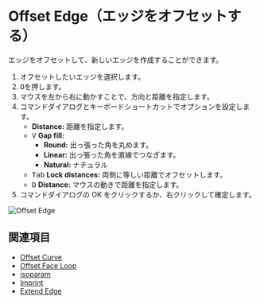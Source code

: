 
# Offset Edge（エッジをオフセットする）

<Reference shortcut="O" command="Offset Edge" button="" />

エッジをオフセットして、新しいエッジを作成することができます。

1. オフセットしたいエッジを選択します。
2. <kbd>O</kbd>を押します。
3. マウスを左から右に動かすことで、方向と距離を指定します。
4. コマンドダイアログとキーボードショートカットでオプションを設定します。
   - **Distance:** 距離を指定します。
   - <kbd>V</kbd> **Gap fill:**
        - **Round:** 出っ張った角を丸めます。
        - **Linear:** 出っ張った角を直線でつなぎます。
        - **Natural:** ナチュラル
   - <kbd>Tab</kbd> **Lock distances:** 両側に等しい距離でオフセットします。
   - <kbd>D</kbd> **Distance:** マウスの動きで距離を指定します。
5. コマンドダイアログの OK をクリックするか、右クリックして確定します。

![Offset Edge](/img/offset-edge.gif)

## 関連項目
- [Offset Curve](./offset-curve)
- [Offset Face Loop](./offset-face-loop)
- [isoparam](./isoparam)
- [Imprint](./imprint)
- [Extend Edge](./extend-edge)












